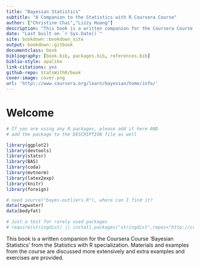 ```yaml
--- 
title: "Bayesian Statistics"
subtitle: "A Companion to the Statistics with R Coursera Course"
author: ["Christine Chai","Lizzy Huang"]
description: "This book is a written companion for the Coursera Course 'Bayesian Statistics' from the Statistics with R specialization."
date: "Last built on `r Sys.Date()`"
site: bookdown::bookdown_site
output: bookdown::gitbook
documentclass: book
bibliography: [book.bib, packages.bib, references.bib]
biblio-style: apalike
link-citations: yes
github-repo: StatsWithR/book
cover-image: cover.png
url: 'http\://www.coursera.org/learn/bayesian/home/info/'
---
```

# Welcome {-}

\newcommand{\No}{\textsf{N}}
\newcommand{\Ga}{\textsf{Gamma}}
\newcommand{\St}{\textsf{t}}
\newcommand{\NoGa}{\textsf{NormalGamma}}
\newcommand{\BF}{\textsf{BF}}
\newcommand{\data}{\text{data}}
\newcommand{\iid}{\mathrel{\mathop{\sim}\limits^{\rm iid}}}
\newcommand{\Ca}{\textsf{C}}

```r
# If you are using any R packages, please add it here AND
# add the package to the DESCRIPTION file as well

library(ggplot2)
library(devtools)
library(statsr)
library(BAS)
library(coda) 
library(mvtnorm)
library(latex2exp)
library(knitr)
library(foreign)

# need source("bayes-outliers.R"), where can I find it?
data(tapwater)
data(bodyfat)

# Just a test for rarely used packages
# require(stringdist) || install.packages("stringdist",repos="http://cran.us.r-project.org")
```

This book is a written companion for the Coursera Course 'Bayesian Statistics' from the Statistics with R specialization. Materials and examples from the course are discussed more extensively and extra examples and exercises are provided.
